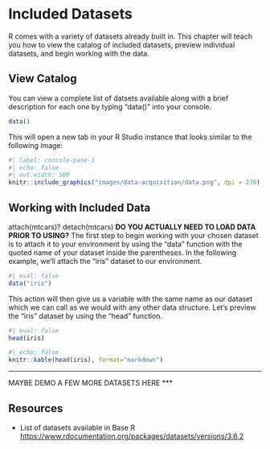 # Included Datasets

R comes with a variety of datasets already built in. This chapter will teach you how to view the catalog of included datasets, preview individual datasets, and begin working with the data.

## View Catalog

You can view a complete list of datsets available along with a brief description for each one by typing "data()" into your console.

```r
data()
```

This will open a new tab in your R Studio instance that looks similar to the following image:

```r
#| label: console-pane-1
#| echo: false
#| out.width: 500
knitr::include_graphics("images/data-acquisition/data.png", dpi = 270)
```

## Working with Included Data
attach(mtcars)?
detach(mtcars)
**DO YOU ACTUALLY NEED TO LOAD DATA PRIOR TO USING?** The first step to begin working with your chosen dataset is to attach it to your environment by using the "data" function with the quoted name of your dataset inside the parentheses. In the following example, we'll attach the "iris" dataset to our environment.
```r
#| eval: false
data("iris")
```

This action will then give us a variable with the same name as our dataset which we can call as we would with any other data structure. Let's preview the "iris" dataset by using the "head" function.
```r
#| eval: false
head(iris)
```

```r
#| echo: false
knitr::kable(head(iris), format="markdown")
```
***
MAYBE DEMO A FEW MORE DATASETS HERE
***

## Resources

- List of datasets available in Base R <https://www.rdocumentation.org/packages/datasets/versions/3.6.2>